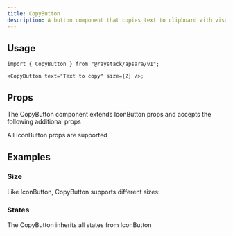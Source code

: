```yaml
---
title: CopyButton
description: A button component that copies text to clipboard with visual feedback.
---
```



<Demo data={playground} />

## Usage

```tsx
import { CopyButton } from "@raystack/apsara/v1";

<CopyButton text="Text to copy" size={2} />;
```

## Props

The CopyButton component extends IconButton props and accepts the following additional props

<auto-type-table path="./props.ts" name="CopyButtonProps" />

All IconButton props are supported

## Examples

### Size

Like IconButton, CopyButton supports different sizes:

<Demo data={sizesDemo} />

### States

The CopyButton inherits all states from IconButton

<Demo data={stateDemo} />
